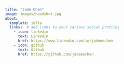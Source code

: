 ```yaml
---
title: "Jade Chen"
image: images/headshot.jpg
about:
  template: jolla
  links:  # add links to your various social profiles
    - icon: linkedin
      text: LinkedIn
      href: https://www.linkedin.com/in/jadeeechen
    - icon: github
      text: Github
      href: https://github.com/jadeeechen
---
```

